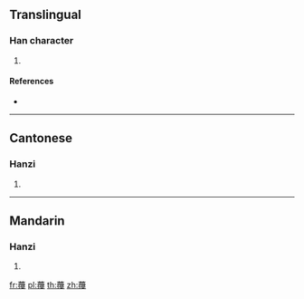 {{character info/new}}
==Translingual==

===Han character===
{{Han char|rn=140|rad=艸|as=16|sn=22|four=44242|canj=TWLE}}

# {{defn|Han|sort=艸16}}

====References====
* {{Han ref|kx=1068.130|dkj=32433|dj=1534.080|hdz=53326.040|uh=8609|ud=34313|bh=F4C0|bd=62656}}

----

==Cantonese==

===Hanzi===
{{yue-hanzi|jyut=|y=mong4}}

# {{defn|lang=yue|sort=艸16}}

----

==Mandarin==

===Hanzi===
{{cmn-hanzi|pin=[[máng]] ([[mang2]])|wg=mang<sup>2</sup>}}

# {{defn|lang=cmn|sort=艸16}}

[[fr:蘉]]
[[pl:蘉]]
[[th:蘉]]
[[zh:蘉]]